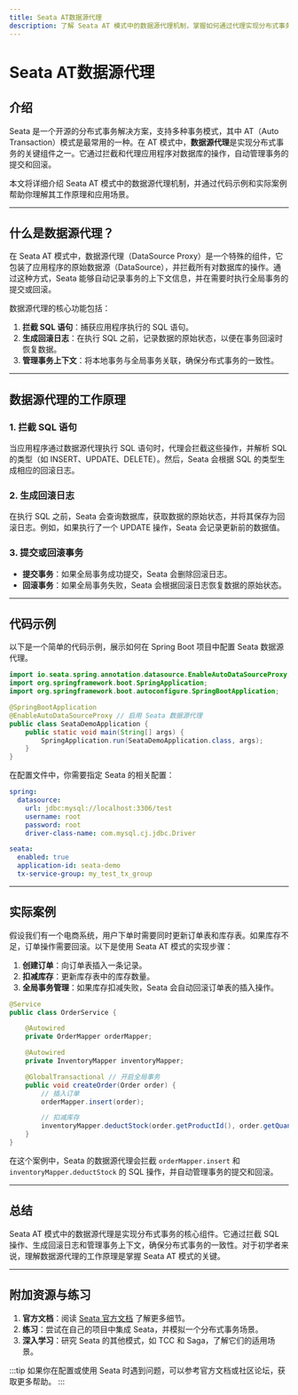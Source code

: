 ```yaml
---
title: Seata AT数据源代理
description: 了解 Seata AT 模式中的数据源代理机制，掌握如何通过代理实现分布式事务的自动提交和回滚。
---
```


# Seata AT数据源代理

## 介绍

Seata 是一个开源的分布式事务解决方案，支持多种事务模式，其中 AT（Auto Transaction）模式是最常用的一种。在 AT 模式中，**数据源代理**是实现分布式事务的关键组件之一。它通过拦截和代理应用程序对数据库的操作，自动管理事务的提交和回滚。

本文将详细介绍 Seata AT 模式中的数据源代理机制，并通过代码示例和实际案例帮助你理解其工作原理和应用场景。

---

## 什么是数据源代理？

在 Seata AT 模式中，数据源代理（DataSource Proxy）是一个特殊的组件，它包装了应用程序的原始数据源（DataSource），并拦截所有对数据库的操作。通过这种方式，Seata 能够自动记录事务的上下文信息，并在需要时执行全局事务的提交或回滚。

数据源代理的核心功能包括：
1. **拦截 SQL 语句**：捕获应用程序执行的 SQL 语句。
2. **生成回滚日志**：在执行 SQL 之前，记录数据的原始状态，以便在事务回滚时恢复数据。
3. **管理事务上下文**：将本地事务与全局事务关联，确保分布式事务的一致性。

---

## 数据源代理的工作原理

### 1. 拦截 SQL 语句
当应用程序通过数据源代理执行 SQL 语句时，代理会拦截这些操作，并解析 SQL 的类型（如 INSERT、UPDATE、DELETE）。然后，Seata 会根据 SQL 的类型生成相应的回滚日志。

### 2. 生成回滚日志
在执行 SQL 之前，Seata 会查询数据库，获取数据的原始状态，并将其保存为回滚日志。例如，如果执行了一个 UPDATE 操作，Seata 会记录更新前的数据值。

### 3. 提交或回滚事务
- **提交事务**：如果全局事务成功提交，Seata 会删除回滚日志。
- **回滚事务**：如果全局事务失败，Seata 会根据回滚日志恢复数据的原始状态。

---

## 代码示例

以下是一个简单的代码示例，展示如何在 Spring Boot 项目中配置 Seata 数据源代理。

```java
import io.seata.spring.annotation.datasource.EnableAutoDataSourceProxy;
import org.springframework.boot.SpringApplication;
import org.springframework.boot.autoconfigure.SpringBootApplication;

@SpringBootApplication
@EnableAutoDataSourceProxy // 启用 Seata 数据源代理
public class SeataDemoApplication {
    public static void main(String[] args) {
        SpringApplication.run(SeataDemoApplication.class, args);
    }
}
```

在配置文件中，你需要指定 Seata 的相关配置：

```yaml
spring:
  datasource:
    url: jdbc:mysql://localhost:3306/test
    username: root
    password: root
    driver-class-name: com.mysql.cj.jdbc.Driver

seata:
  enabled: true
  application-id: seata-demo
  tx-service-group: my_test_tx_group
```

---

## 实际案例

假设我们有一个电商系统，用户下单时需要同时更新订单表和库存表。如果库存不足，订单操作需要回滚。以下是使用 Seata AT 模式的实现步骤：

1. **创建订单**：向订单表插入一条记录。
2. **扣减库存**：更新库存表中的库存数量。
3. **全局事务管理**：如果库存扣减失败，Seata 会自动回滚订单表的插入操作。

```java
@Service
public class OrderService {

    @Autowired
    private OrderMapper orderMapper;

    @Autowired
    private InventoryMapper inventoryMapper;

    @GlobalTransactional // 开启全局事务
    public void createOrder(Order order) {
        // 插入订单
        orderMapper.insert(order);

        // 扣减库存
        inventoryMapper.deductStock(order.getProductId(), order.getQuantity());
    }
}
```

在这个案例中，Seata 的数据源代理会拦截 `orderMapper.insert` 和 `inventoryMapper.deductStock` 的 SQL 操作，并自动管理事务的提交和回滚。

---

## 总结

Seata AT 模式中的数据源代理是实现分布式事务的核心组件。它通过拦截 SQL 操作、生成回滚日志和管理事务上下文，确保分布式事务的一致性。对于初学者来说，理解数据源代理的工作原理是掌握 Seata AT 模式的关键。

---

## 附加资源与练习

1. **官方文档**：阅读 [Seata 官方文档](https://seata.io/zh-cn/docs/overview/what-is-seata.html) 了解更多细节。
2. **练习**：尝试在自己的项目中集成 Seata，并模拟一个分布式事务场景。
3. **深入学习**：研究 Seata 的其他模式，如 TCC 和 Saga，了解它们的适用场景。

:::tip
如果你在配置或使用 Seata 时遇到问题，可以参考官方文档或社区论坛，获取更多帮助。
:::